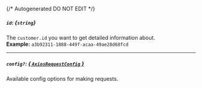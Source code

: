 {/* Autogenerated DO NOT EDIT  */}
##### `id`: *{`string`}*
The `customer.id` you want to get detailed information about.
<br/>
**Example:** `a3b92311-1888-449f-acaa-49ae28d68fcd`

---
##### `config?`: [*{ `AxiosRequestConfig` }*](https://axios-http.com/docs/req_config)
Available config options for making requests.


